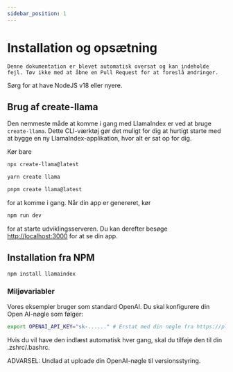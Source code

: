 ```yaml
---
sidebar_position: 1
---
```


# Installation og opsætning

`Denne dokumentation er blevet automatisk oversat og kan indeholde fejl. Tøv ikke med at åbne en Pull Request for at foreslå ændringer.`

Sørg for at have NodeJS v18 eller nyere.

## Brug af create-llama

Den nemmeste måde at komme i gang med LlamaIndex er ved at bruge `create-llama`. Dette CLI-værktøj gør det muligt for dig at hurtigt starte med at bygge en ny LlamaIndex-applikation, hvor alt er sat op for dig.

Kør bare

<Tabs>
<TabItem value="1" label="npm" default>

```bash
npx create-llama@latest
```

</TabItem>
<TabItem value="2" label="Yarn">

```bash
yarn create llama
```

</TabItem>
<TabItem value="3" label="pnpm">

```bash
pnpm create llama@latest
```

</TabItem>
</Tabs>

for at komme i gang. Når din app er genereret, kør

```bash npm2yarn
npm run dev
```

for at starte udviklingsserveren. Du kan derefter besøge [http://localhost:3000](http://localhost:3000) for at se din app.

## Installation fra NPM

```bash npm2yarn
npm install llamaindex
```

### Miljøvariabler

Vores eksempler bruger som standard OpenAI. Du skal konfigurere din Open AI-nøgle som følger:

```bash
export OPENAI_API_KEY="sk-......" # Erstat med din nøgle fra https://platform.openai.com/account/api-keys
```

Hvis du vil have den indlæst automatisk hver gang, skal du tilføje den til din .zshrc/.bashrc.

ADVARSEL: Undlad at uploade din OpenAI-nøgle til versionsstyring.
